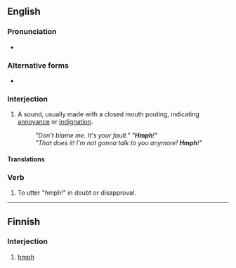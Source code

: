 ==English==

===Pronunciation===
{{rfp|en}}
* {{audio|en|En-us-hmph.ogg|Audio (US)}}

===Alternative forms===
* {{l|en|humph}}

===Interjection===
{{en-interj}}

# {{lb|en|onomatopoeia}} A sound, usually made with a closed mouth pouting, indicating [[annoyance]] or [[indignation]].
#: ''"Don't blame me. It's your fault." "'''Hmph'''!"''
#: ''"That does it! I'm not gonna talk to you anymore! '''Hmph'''!"''

====Translations====
{{trans-see|sound of annoyance or indignation|humph}}

===Verb===
{{en-verb}}

# {{lb|en|intransitive}} To utter "hmph!" in doubt or disapproval.

----

==Finnish==

===Interjection===
{{fi-int}}

# [[#English|hmph]]